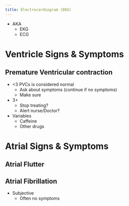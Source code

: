 ```yaml
---
title: Electrocardiogram (EKG)
---
```


- AKA
    - EKG
    - ECG





# Ventricle Signs & Symptoms
## Premature Ventricular contraction

- <3 PVCs is considered normal
    - Ask about symptoms (continue if no symptoms)
    - Make sure 
- 3+
    - Stop treating?
    - Alert nurse/Doctor?
- Variables
    - Caffeine
    - Other drugs

# Atrial Signs & Symptoms

## Atrial Flutter

## Atrial Fibrillation

- Subjective
    - Often no symptoms


